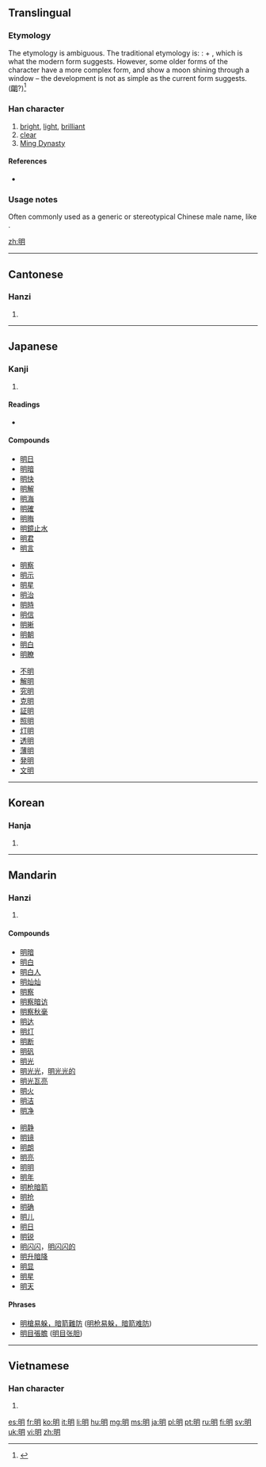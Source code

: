 ==Translingual==

===Etymology===
The etymology is ambiguous. The traditional etymology is: {{liushu|ic}}: {{term|日||sun|sc=Hani}} + {{term|月||moon|sc=Hani}}, which is what the modern form suggests.
However, some older forms of the character have a more complex form, and show a moon shining through a window – the development is not as simple as the current form suggests.([[朙]]?)<ref>{{cite web
|title=Etymology: 明
|author=Richard Sears
|url=http://www.internationalscientific.org/CharacterASP/CharacterEtymology.aspx?characterInput=%E6%98%8E&submitButton1=Etymology
|accessdate=2008-06-15}}</ref>

===Han character===
{{Han char|rn=72|rad=日|as=04|sn=8|four=6702<sub>0</sub>|canj=日月 (AB)|ids=⿰[[日]][[月]]}}

# [[bright]], [[light]], [[brilliant]]
# [[clear]]
# [[w:Ming Dynasty|Ming Dynasty]]

====References====
* {{Han ref|kx=0491.120|dkj=13805|dj=0852.180|hdz=21491.080|uh=660E|ud=26126|bh=A9FA|bd=43514}}

===Usage notes===
<references/>


Often commonly used as a generic or stereotypical Chinese male name, like {{term|John|lang=en}}.

[[zh:明]]

----

==Cantonese==

===Hanzi===
{{yue-hanzi|jyut=ming4|y=ming4}}

# {{defn|Cantonese|sort=日04}}

----

==Japanese==

===Kanji===
{{ja-kanji|grade=2|rs=日04}}

# {{defn|Japanese|sort=日04}}

====Readings====
* {{ja-readings|kanon=[[めい]] (mei)|goon=[[みょう]] (myō)|toon=[[みん]] (min)|kun=[[あかるい]] ([[明るい]], akarui), [[あきらか]] ([[明らか]], akiraka), [[あける]] ([[明ける]], akeru)}}

====Compounds====
{{top3}}
* [[明日]]
* [[明暗]]
* [[明快]]
* [[明解]]
* [[明海]]
* [[明確]]
* [[明晦]]
* [[明鏡止水]]
* [[明君]]
* [[明言]]
{{mid3}}
* [[明察]]
* [[明示]]
* [[明星]]
* [[明治]]
* [[明時]]
* [[明信]]
* [[明晰]]
* [[明朝]]
* [[明白]]
* [[明瞭]]
{{mid3}}
* [[不明]]
* [[解明]]
* [[究明]]
* [[克明]]
* [[証明]]
* [[照明]]
* [[灯明]]
* [[透明]]
* [[薄明]]
* [[発明]]
* [[文明]]
{{bottom}}

----

==Korean==

===Hanja===
{{ko-hanja|hangeul=명|eumhun=|rv=myeong|mr=myŏng|y=myeng}}

# {{defn|Korean|sort=日04}}

----

==Mandarin==

===Hanzi===
{{cmn-hanzi|pin=[[míng]] ([[ming2]])|wg=ming<sup>2</sup>}}

# {{defn|Mandarin|sort=日04}}

====Compounds====
{{top2}}
* [[明暗]]
* [[明白]]
* [[明白人]]
* [[明灿灿]]
* [[明察]]
* [[明察暗访]]
* [[明察秋毫]]
* [[明达]]
* [[明灯]]
* [[明断]]
* [[明矾]]
* [[明光]]
* [[明光光]]，[[明光光的]]
* [[明光瓦亮]]
* [[明火]]
* [[明洁]]
* [[明净]]
{{mid2}}
* [[明静]]
* [[明镜]]
* [[明朗]]
* [[明亮]]
* [[明明]]
* [[明年]]
* [[明枪暗箭]]
* [[明抢]]
* [[明确]]
* [[明儿]]
* [[明日]]
* [[明锐]]
* [[明闪闪]]，[[明闪闪的]]
* [[明升暗降]]
* [[明显]]
* [[明星]]
* [[明天]]
{{bottom}}

====Phrases====
* [[明槍易躲，暗箭難防]] ([[明枪易躲，暗箭难防]])
* [[明目張膽]] ([[明目张胆]])

----

==Vietnamese==

===Han character===
{{vi-hantu|[[minh]]|rs=日04}}

# {{defn|Vietnamese|sort=日04}}

[[es:明]]
[[fr:明]]
[[ko:明]]
[[it:明]]
[[li:明]]
[[hu:明]]
[[mg:明]]
[[ms:明]]
[[ja:明]]
[[pl:明]]
[[pt:明]]
[[ru:明]]
[[fi:明]]
[[sv:明]]
[[uk:明]]
[[vi:明]]
[[zh:明]]